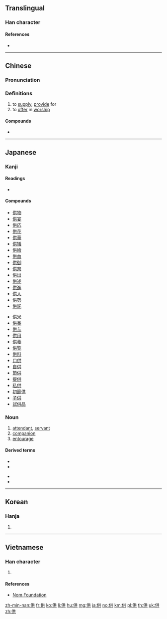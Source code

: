 ==Translingual==
{{Han etyl}}

===Han character===
{{Han char|rn=9|rad=人|as=06|sn=8|four=24281|canj=OTC|ids=⿰亻共}}

====References====
* {{Han ref|kx=0102.160|dkj=00605|dj=0216.140|hdz=10144.040|uh=4F9B|ud=20379|bh=A8D1|bd=43217}}

----

==Chinese==
{{zh-forms}}

===Pronunciation===
{{zh-pron
|m=gōng
|ma=
|c=gung1,gung3
|h=pfs=kiûng
|md=
|mn=keng/kèng/kiong
|w=1kon,2kon,1qion
|mc=y
|oc=y
|cat=v
}}

===Definitions===
{{zh-hanzi}}

# to [[supply]], [[provide]] for
# to [[offer]] in [[worship]]

====Compounds====
* {{zh-l|提供}}

----

==Japanese==

===Kanji===
{{ja-kanji|grade=6|rs=人06}}

====Readings====
* {{ja-readings|goon=[[く]] (ku)|kanon=[[きょう]] (kyō)|kanyoon=[[ぐ]] (gu)|kun=[[そなえる]] ([[供える]], sonaeru), [[とも]] (tomo), [[そなえ]] ([[供え]], sonae)}}

====Compounds====
{{top2}}
* [[供物]]
* [[供宴]]
* [[供応]]
* [[供花]]
* [[供華]]
* [[供犠]]
* [[供給]]
* [[供血]]
* [[供御]]
* [[供祭]]
* [[供出]]
* [[供述]]
* [[供進]]
* [[供人]]
* [[供勢]]
* [[供託]]
{{mid2}}
* [[供米]]
* [[供奉]]
* [[供与]]
* [[供用]]
* [[供養]]
* [[供覧]]
* [[供料]]
* [[口供]]
* [[自供]]
* [[節供]]
* [[提供]]
* [[私供]]
* [[初節供]]
* [[子供]]
* [[試供品]]
{{bottom}}

{{ja-kanjitab|とも|yomi=k}}

===Noun===
{{ja-noun|とも}}

# [[attendant]], [[servant]]
# [[companion]]
# [[entourage]]

====Derived terms====
{{der-top}}
* {{l|ja|人身御供}}
* {{l|ja|供回り}}
{{der-mid}}
* {{l|ja|供待ち}}
* {{l|ja|供揃い}}
{{der-bottom}}

----

==Korean==

===Hanja===
{{ko-hanja|hangeul=공|mr=kong}}

# {{defn|lang=ko|sort=人06}}

----

==Vietnamese==

===Han character===
{{vi-hantu|[[cung]], [[cúng]], [[củng]], [[cũng]]|rs=人06}}

# {{defn|lang=vi|sort=人06}}

====References====
* [http://nomfoundation.org/common/nom_details.php?codepoint=4f9b Nom Foundation]

[[zh-min-nan:供]]
[[fr:供]]
[[ko:供]]
[[li:供]]
[[hu:供]]
[[mg:供]]
[[ja:供]]
[[no:供]]
[[km:供]]
[[pl:供]]
[[th:供]]
[[uk:供]]
[[zh:供]]